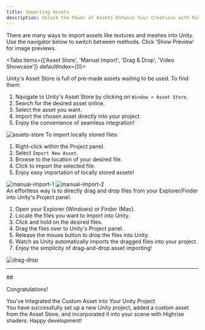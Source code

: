 ```yaml
---
title: Importing Assets
description: Unlock the Power of Assets Enhance Your Creations with Ease!
---
```



<Callout title="How to import Assets" type="info">
    There are many ways to import assets like textures and meshes into Unity. Use the navigator below to switch between methods. Click 'Show Preview' for image previews.
</Callout>

<Tabs 
items={['Asset Store', 'Manual Import', 'Drag & Drop', 'Video Showcase']}
  defaultIndex={0}>

<Tab value="Asset Store">
Unity's Asset Store is full of pre-made assets waiting to be used. To find them:

1. Navigate to Unity's Asset Store by clicking on `Window > Asset Store`.
2. Search for the desired asset online.
3. Select the asset you want.
4. Import the chosen asset directly into your project.
5. Enjoy the convenience of seamless integration!
<Accordions>
<Accordion title="Preview Examples">
<img src="https://i.ibb.co/6W7yNYn/assets-store.png" alt="assets-store"  style={{ width: '100%' }} />
</Accordion>
</Accordions>
</Tab>

<Tab value="Manual Import">
To import locally stored files:

1. Right-click within the Project panel.
2. Select `Import New Asset`.
3. Browse to the location of your desired file.
4. Click to import the selected file.
5. Enjoy easy importation of locally stored assets!

<Accordions>
<Accordion title="Preview Examples">
<div style={{ display: 'flex', justifyContent: 'space-between' }}>
  <img src="https://i.ibb.co/1rTbvjp/manual-import-1.png" alt="manual-import-1" style={{ width: '50%', borderRight: '1px solid #000' }} />
  <img src="https://i.ibb.co/GT87W4M/manual-import-2.png" alt="manual-import-2" style={{ width: '50%' }} />
</div>
</Accordion>
</Accordions>
</Tab>

<Tab value="Drag & Drop">
An effortless way is to directly drag and drop files from your Explorer/Finder into Unity's Project panel.

1. Open your Explorer (Windows) or Finder (Mac).
2. Locate the files you want to import into Unity.
3. Click and hold on the desired files.
4. Drag the files over to Unity's Project panel.
5. Release the mouse button to drop the files into Unity.
6. Watch as Unity automatically imports the dragged files into your project.
7. Enjoy the simplicity of drag-and-drop asset importing!
<Accordions>
<Accordion title="Preview Examples">
<img src="https://i.ibb.co/mFF67SW/drag-drop.png" alt="drag-drop"  style={{ width: '100%' }} />
</Accordion>
</Accordions>
</Tab>
</Tabs>

<hr className="spacer" />
## <p className="congratulations"> Congratulations!  </p> You've Integrated the Custom Asset into Your Unity Project

<div className="footer-note">
  You have successfully set up a new Unity project, added a custom asset from the Asset Store, and incorporated it into your scene with Highrise shaders. Happy development!
</div>